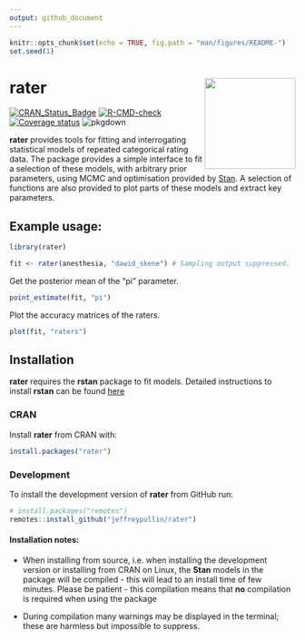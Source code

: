 ```yaml
---
output: github_document
---
```


```r
knitr::opts_chunk$set(echo = TRUE, fig.path = "man/figures/README-")
set.seed(1)
```

# rater <img src="man/figures/rater.png" align="right" width="160" />

<!-- badges: start -->
[![CRAN_Status_Badge](https://www.r-pkg.org/badges/version/rater)](https://cran.r-project.org/package=rater)
[![R-CMD-check](https://github.com/jeffreypullin/rater/actions/workflows/R-CMD-check.yaml/badge.svg)](https://github.com/jeffreypullin/rater/actions/workflows/R-CMD-check.yaml)
[![Coverage status](https://codecov.io/gh/jeffreypullin/rater/branch/master/graph/badge.svg)](https://app.codecov.io/gh/jeffreypullin/rater?branch=master)
![pkgdown](https://github.com/jeffreypullin/rater/workflows/pkgdown/badge.svg)

<!-- badges: end -->

**rater** provides tools for fitting and interrogating statistical models of repeated categorical rating data. The package provides a simple interface to fit a selection of these models, with arbitrary prior parameters, using MCMC and optimisation provided by [Stan](https://mc-stan.org/). A selection of functions are also provided to plot parts of these models and extract key parameters. 

## Example usage:

```r
library(rater)

fit <- rater(anesthesia, "dawid_skene") # Sampling output suppressed.
```

Get the posterior mean of the "pi" parameter.

```r
point_estimate(fit, "pi")
```

Plot the accuracy matrices of the raters.

```r
plot(fit, "raters")
```

## Installation

**rater** requires the **rstan** package to fit models. Detailed instructions to install **rstan** can be found [here](https://github.com/stan-dev/rstan/wiki/RStan-Getting-Started)

### CRAN 

Install **rater** from CRAN with: 

```r
install.packages("rater")
```

### Development

To install the development version of **rater** from GitHub run:

```r
# install.packages("remotes")
remotes::install_github("jeffreypullin/rater")
```

#### Installation notes:

- When installing from source, i.e. when installing the development version or installing from CRAN on Linux, the **Stan** models in the package will be compiled - this will lead to an install time of few minutes. Please be patient - this compilation means that **no** compilation is required when using the package

- During compilation many warnings may be displayed in the terminal; these are harmless but impossible to suppress.
